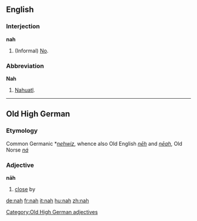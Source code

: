 ==English==

===Interjection===
'''nah'''
# (Informal) [[No]].

===Abbreviation===
'''Nah'''
# [[Nahuatl]].

----

==Old High German==
===Etymology===
Common Germanic *''[[nehwiz]]'', whence also Old English ''[[nēh]]'' and ''[[nēah]]'', Old Norse ''[[ná]]''
===Adjective===
'''nāh'''

# [[close]] by

[[Category:Old High German adjectives]]

[[de:nah]]
[[fr:nah]]
[[it:nah]]
[[hu:nah]]
[[zh:nah]]